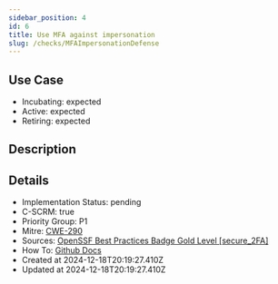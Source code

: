 ```yaml
---
sidebar_position: 4
id: 6
title: Use MFA against impersonation
slug: /checks/MFAImpersonationDefense
---
```


## Use Case
<!-- LEVELS:START -->
- Incubating: expected
- Active: expected
- Retiring: expected
<!-- LEVELS:END -->

<!-- DESCRIPTION:START -->
## Description
<!-- DESCRIPTION:END -->

<!-- DETAILS:START -->
## Details
- Implementation Status: pending
- C-SCRM: true
- Priority Group: P1
- Mitre: [CWE-290](https://cwe.mitre.org/data/definitions/290.html)
- Sources: [OpenSSF Best Practices Badge Gold Level [secure_2FA]](https://www.bestpractices.dev/en/criteria/2#2.secure_2FA)
- How To: [Github Docs](https://docs.github.com/en/authentication/securing-your-account-with-two-factor-authentication-2fa)
- Created at 2024-12-18T20:19:27.410Z
- Updated at 2024-12-18T20:19:27.410Z
<!-- DETAILS:END -->
